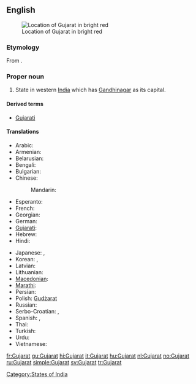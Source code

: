 ==English==
{{wikipedia}}
[[File:India-GUJARAT.svg|thumb|Location of Gujarat in bright red]]

===Etymology===
From {{etyl|gu}} {{term|ગુજરાત|lang=gu|sc=Gujr}}.

===Proper noun===
{{en-proper noun}}

# State in western [[India]] which has [[Gandhinagar]] as its capital.

====Derived terms====
* [[Gujarati]]

====Translations====
{{trans-top|state in India}}
* Arabic: {{t|ar|غوجارات|m|tr=ghujaraat|sc=Arab}}
* Armenian: {{t|hy|Գուջարաթ|tr=Guǰarat’|sc=Armn}}
* Belarusian: {{t|be|Гуджарат|m|tr=Gudžarát|sc=Cyrl}}
* Bengali: {{t-|bn|গুজরাট|sc=Beng|xs=Bengali}}
* Bulgarian: {{t|bg|Гуджарат|m|tr=Gudžarát|sc=Cyrl}}
* Chinese:
*: Mandarin: {{t|zh|古吉拉特邦|tr=Gǔjílātè-bāng|sc=Hani}}
* Esperanto: {{t|eo|Guĝarato|xs=Esperanto}}
* French: {{t|fr|Gujarat|m}}
* Georgian: {{t|ka|გუჯარათი|sc=Geor|xs=Georgian}}
* German: {{t|de|Gujarat|n}}
* [[Gujarati]]: {{t+|gu|ગુજરાત|tr=gujarāt|sc=Gujr|xs=Gujarati}}
* Hebrew: {{t|he|גוג'אראט|sc=Hebr}}
* Hindi: {{t+|hi|गुजरात|tr=gujarāt|xs=Hindi}}
{{trans-mid}}
* Japanese: {{t|ja|グジャラート州|tr=Gujarāto-shū|sc=Jpan}},  {{t|ja|グジャラート|tr=Gujarāto|sc=Jpan}}
* Korean: {{t|ko|구자라트 주|tr=Gujaratteu ju|sc=Hang}},  {{t|ko|구자라트|tr=Gujaratteu|sc=Kore}}
* Latvian: {{t|lv|Gudžarāta|xs=Latvian}}
* Lithuanian: {{t|lt|Gudžaratas|m|xs=Lithuanian}}
* [[Macedonian]]: {{t|mk|Гуџарат|m|tr=Gudžarát|sc=Cyrl}}
* [[Marathi]]: {{t-|mr|गुजरात|tr=gujarāt|sc=Deva|xs=Marathi}}
* Persian: {{t|fa|گجرات|alt=گُجَرات|xs=Persian}}
* Polish: [[Gudżarat]] {{m}}
* Russian: {{t|ru|Гуджарат|m|tr=Gudžarát|sc=Cyrl}}
* Serbo-Croatian: {{t|sh|Гуџарат|m|sc=Cyrl}},  {{t|sh|Gujarat|m}}
* Spanish: {{t|es|Guyarat|m}},  {{t-|es|Gujarat|m}}
* Thai: {{t|th|รัฐคุชราต|tr=rát kú-chá-raa-dtor|sc=Thai}}
* Turkish: {{t|tr|Gucerat}}
* Urdu: {{t|ur|گجرات|tr=gujarāt|xs=Urdu}}
* Vietnamese: {{t|vi|Gujarat}}
{{trans-bottom}}

[[Category:States of India]]

[[fr:Gujarat]]
[[gu:Gujarat]]
[[hi:Gujarat]]
[[it:Gujarat]]
[[hu:Gujarat]]
[[nl:Gujarat]]
[[no:Gujarat]]
[[ru:Gujarat]]
[[simple:Gujarat]]
[[sv:Gujarat]]
[[tr:Gujarat]]
